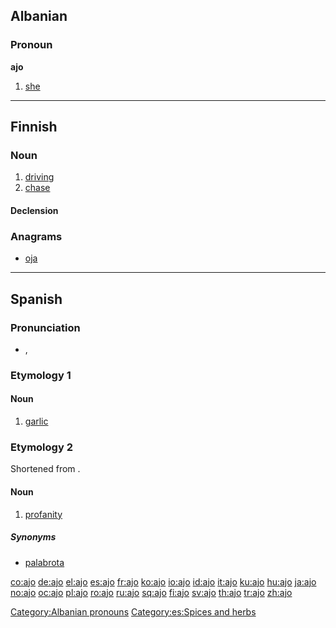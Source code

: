 {{also|ajö|aĵo}}
==Albanian==

===Pronoun===
'''ajo'''

# [[she]]

[[Category:Albanian pronouns]]

----

==Finnish==

===Noun===
{{infl|fi|noun}}

# [[driving]]
# [[chase]]

====Declension====
{{fi-decl-valo|aj|||o}}

===Anagrams===
* [[oja]]

----

==Spanish==

===Pronunciation===
* {{IPA|/'axo/|lang=es}}, {{SAMPA|/'axo/}}

===Etymology 1===
{{etyl|la|es}} {{term|alium|lang=la}}

====Noun====
{{es-noun-m}}

# [[garlic]]

===Etymology 2===
Shortened from {{term|carajo|car'''ajo'''|lang=es}}.

====Noun====
{{es-noun-m}}

# [[profanity]]

=====Synonyms=====
* [[palabrota]]

[[Category:es:Spices and herbs]]

[[co:ajo]]
[[de:ajo]]
[[el:ajo]]
[[es:ajo]]
[[fr:ajo]]
[[ko:ajo]]
[[io:ajo]]
[[id:ajo]]
[[it:ajo]]
[[ku:ajo]]
[[hu:ajo]]
[[ja:ajo]]
[[no:ajo]]
[[oc:ajo]]
[[pl:ajo]]
[[ro:ajo]]
[[ru:ajo]]
[[sq:ajo]]
[[fi:ajo]]
[[sv:ajo]]
[[th:ajo]]
[[tr:ajo]]
[[zh:ajo]]